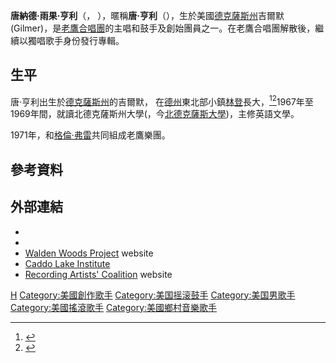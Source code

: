 {{Infobox musical artist
|name            = 唐·亨利<br>Don Henley
|image           = Don Henley.png
|caption         = 2019年的亨利
|background      = solo_singer
|birth_name      = Donald Hugh Henley
|birth_date      = {{birth date and age|1947|7|22|}}
|birth_place     = {{USA}}[[德克萨斯州|德克萨斯州]][[吉爾默_(德克薩斯州)|吉爾默]]<ref>{{cite web|url=https://www.biography.com/people/don-henley-22230|title=Don Henley|author=|date=|website=Biography|access-date=2018-08-22|archive-url=https://web.archive.org/web/20171013013413/https://www.biography.com/people/don-henley-22230|archive-date=2017-10-13|dead-url=yes}}</ref>
|origin          = {{USA}}[[德克萨斯州|德克萨斯州]][[林登_(德克薩斯州)|林登]]

|instrument      = {{flatlist|
* [[歌唱|人聲]]
* [[爵士鼓|爵士鼓]]
* [[打擊樂器|打擊樂器]]
* [[吉他|吉他]]
<!--- If you think an instrument should be listed, a discussion to reach consensus is needed first per: https://en.wikipedia.org/wiki/Template:Infobox_musical_artist#instrument--->
}}
|genre           = {{flatlist|
* [[摇滚乐|摇滚乐]]
* [[流行搖滾|流行搖滾]]
* [[鄉村搖滾|鄉村搖滾]]
* [[硬式搖滾|硬式搖滾]]
* [[軟式搖滾|軟式搖滾]]
* [[民谣摇滚|民谣摇滚]]
}}
|occupation      = {{flatlist|
* [[歌手|歌手]]
* [[填詞|作詞人]]
* [[音樂製作人|音樂製作人]]
}}
|years_active    = 1970–present
|label           = {{flatlist|
* {{link-en|庇護所唱片公司|Asylum Records|Asylum}}
* [[格芬唱片公司|Geffen]]
* [[華納兄弟唱片公司|Warner Bros.]]
* [[國會音樂集團|Capitol]]
}}
|associated_acts = {{flatlist|
* [[老鹰_(乐队)|老鷹樂團]]
* [[乔·沃尔什|乔·沃尔什]]
* [[傑克遜·布朗|傑克遜·布朗]]
* {{link-en|布魯斯·霍斯比|Bruce Hornsby}}
* [[史蒂薇·妮克絲|史蒂薇·妮克絲]]
* [[琳达·罗什塔|琳达·罗什塔]]
* {{link-en|特里莎·葉爾伍德|Trisha Yearwood}}
* [[枪与玫瑰|枪与玫瑰]]
* [[空中铁匠|史密斯飛船]]
}}
|website         = {{URL|donhenley.com}}
}}'''唐納德·雨果·亨利'''（{{lang-en|'''Donald Hugh Henley'''}}，{{bd|1947年|7月22日|||catIdx=Henley, Don}} ），暱稱'''唐·亨利'''（{{lang|en|'''Don Henley'''}}），生於美國[[德克薩斯州|德克薩斯州]]吉爾默(Gilmer)，是[[老鷹合唱團|老鷹合唱團]]的主唱和鼓手及創始團員之一。在老鷹合唱團解散後，繼續以獨唱歌手身份發行專輯。

==生平==
唐·亨利出生於[[德克薩斯州|德克薩斯州]]的吉爾默， 在[[德克薩斯州|德州]]東北部小鎮[[林登_(德克薩斯州)|林登]]長大，<ref>{{IMDb name|id=0377118|name=Don Henley}}</ref><ref>{{cite web|url=http://www.donhenleyonline.com/biography.htm|title=Don Henley Biography|accessdate=2018-05-16|archive-date=2020-11-09|archive-url=https://web.archive.org/web/20201109220255/http://www.donhenleyonline.com/biography.htm|dead-url=no}}</ref>1967年至1969年間，就讀北德克薩斯州大學({{lang|en|North Texas State University}}，今[[北德克薩斯大學|北德克薩斯大學]])，主修英語文學。

1971年，和[[格倫·弗雷|格倫·弗雷]]共同組成老鷹樂團。

==參考資料==
{{reflist}}
==外部連結==
{{Commons category|Don Henley}}
{{Wikiquote}}
* {{official website|http://www.donhenley.com}}
* {{IMDb name|0377118}}
* [http://www.walden.org/ Walden Woods Project] {{Wayback|url=http://www.walden.org/ |date=20120207160729 }} website
* [https://web.archive.org/web/20050816075909/http://caddodefense.org/index2.htm Caddo Lake Institute]
* [http://www.recordingartistscoalition.com Recording Artists' Coalition] {{Wayback|url=http://www.recordingartistscoalition.com/ |date=20050706080343 }} website

{{Eagles}}
{{摇滚名人堂1998届入选者}}
{{DEFAULTSORT:Henley, Don}}
[[Category:摇滚名人堂入选者|H]]
[[Category:美國創作歌手|Category:美國創作歌手]]
[[Category:美国摇滚鼓手|Category:美国摇滚鼓手]]
[[Category:美国男歌手|Category:美国男歌手]]
[[Category:美國搖滾歌手|Category:美國搖滾歌手]]
[[Category:美國鄉村音樂歌手|Category:美國鄉村音樂歌手]]